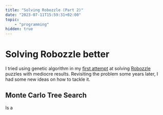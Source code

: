 ```yaml
---
title: "Solving Robozzle (Part 2)"
date: "2023-07-11T15:59:31+02:00"
topic:
    - "programming"
hidden: true
---
```


# Solving Robozzle better

I tried using genetic algorithm in my [first attempt](../solving-robozzle-pt1) at solving [Robozzle](https://robozzle.com/beta) puzzles with mediocre results.
Revisiting the problem some years later, I had some new ideas on how to tackle it.

## Monte Carlo Tree Search

Is a
